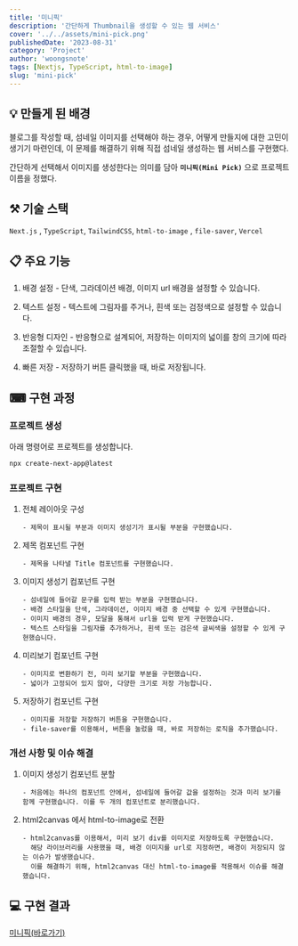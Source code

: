 ```yaml
---
title: '미니픽'
description: '간단하게 Thumbnail을 생성할 수 있는 웹 서비스'
cover: '../../assets/mini-pick.png'
publishedDate: '2023-08-31'
category: 'Project'
author: 'woongsnote'
tags: [Nextjs, TypeScript, html-to-image]
slug: 'mini-pick'
---
```


## 💡 만들게 된 배경

블로그를 작성할 때, 섬네일 이미지를 선택해야 하는 경우, 어떻게 만들지에 대한 고민이 생기기 마련인데, 이 문제를 해결하기 위해 직접 섬네일 생성하는 웹 서비스를 구현했다.

간단하게 선택해서 이미지를 생성한다는 의미를 담아 **`미니픽(Mini Pick)`** 으로 프로젝트 이름을 정했다.

## ⚒️ 기술 스택

`Next.js` , `TypeScript`, `TailwindCSS`, `html-to-image` , `file-saver`, `Vercel`

## 📋 주요 기능

1. 배경 설정 - 단색, 그라데이션 배경, 이미지 url 배경을 설정할 수 있습니다.

2. 텍스트 설정 - 텍스트에 그림자를 주거나, 흰색 또는 검정색으로 설정할 수 있습니다.

3. 반응형 디자인 - 반응형으로 설계되어, 저장하는 이미지의 넓이를 창의 크기에 따라 조절할 수 있습니다.

4. 빠른 저장 - 저장하기 버튼 클릭했을 때, 바로 저장됩니다.

## ⌨ 구현 과정

### 프로젝트 생성

아래 명령어로 프로젝트를 생성합니다.

```bash
npx create-next-app@latest
```

### 프로젝트 구현

1.  전체 레이아웃 구성

        - 제목이 표시될 부분과 이미지 생성기가 표시될 부분을 구현했습니다.

2.  제목 컴포넌트 구현

        - 제목을 나타낼 Title 컴포넌트를 구현했습니다.

3.  이미지 생성기 컴포넌트 구현

        - 섬네일에 들어갈 문구를 입력 받는 부분을 구현했습니다.
        - 배경 스타일을 단색, 그라데이션, 이미지 배경 중 선택할 수 있게 구현했습니다.
        - 이미지 배경의 경우, 모달을 통해서 url을 입력 받게 구현했습니다.
        - 텍스트 스타일을 그림자를 추가하거나, 흰색 또는 검은색 글씨색을 설정할 수 있게 구현했습니다.

4.  미리보기 컴포넌트 구현

        - 이미지로 변환하기 전, 미리 보기할 부분을 구현했습니다.
        - 넓이가 고정되어 있지 않아, 다양한 크기로 저장 가능합니다.

5.  저장하기 컴포넌트 구현

        - 이미지를 저장할 저장하기 버튼을 구현했습니다.
        - file-saver를 이용해서, 버튼을 눌렀을 때, 바로 저장하는 로직을 추가했습니다.

### 개선 사항 및 이슈 해결

1.  이미지 생성기 컴포넌트 분할

        - 처음에는 하나의 컴포넌트 안에서, 섬네일에 들어갈 값을 설정하는 것과 미리 보기를 함께 구현했습니다. 이를 두 개의 컴포넌트로 분리했습니다.

2.  html2canvas 에서 html-to-image로 전환

        - html2canvas를 이용해서, 미리 보기 div를 이미지로 저장하도록 구현했습니다.
          해당 라이브러리를 사용했을 때, 배경 이미지를 url로 지정하면, 배경이 저장되지 않는 이슈가 발생했습니다.
          이를 해결하기 위해, html2canvas 대신 html-to-image를 적용해서 이슈를 해결했습니다.

## 💻 구현 결과

[미니픽(바로가기)](https://mini-pick.vercel.app)

